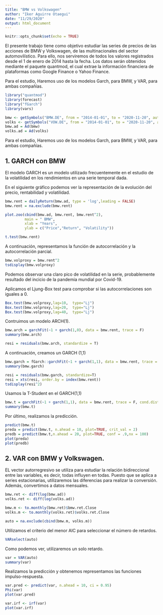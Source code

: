 ```yaml
---
title: "BMW vs Volkswagen"
author: "Iker Aguirre Otaegui"
date: "11/29/2020"
output: html_document
---
```


```r
knitr::opts_chunk$set(echo = TRUE)
```


El presente trabajo tiene como objetivo estudiar las series de precios de las acciones de BMW y Volkswagen, de las multinacionales del sector automovilístico. Para ello, nos serviremos de todos los valores registrados desde el 1 de enero de 2014 hasta la fecha. Los datos serán obtenidos mediante el paquete quantmod, el cual extrae la información financiera de plataformas como Google Finance o Yahoo Finance.

Para el estudio, Haremos uso de los modelos Garch, para BMW, y VAR, para ambas compañías.


```r
library("quantmod") 
library(forecast)
library("fGarch")
library(vars)
```

```r
bmw <- getSymbols("BMW.DE", from = "2014-01-01", to = "2020-11-20", auto.assign = FALSE)
volks <- getSymbols("VOW.DE", from = "2014-01-01", to = "2020-11-20", auto.assign = FALSE)
bmw.ad = Ad(bmw)
volks.ad = Ad(volks)
```

Para el estudio, Haremos uso de los modelos Garch, para BMW, y VAR, para ambas compañías.


## 1. GARCH con BMW

El modelo GARCH es un modelo utilizado frecuentemente en el estudio de la volatilidad en los rendimientos en una serie temporal dada. 

En el siguiente gráfico podemos ver la representación de la evolución del precio, rentabilidad y volatilidad.


```r
bmw.rent = dailyReturn(bmw.ad, type = 'log',leading = FALSE)
bmw.rent = na.exclude(bmw.rent)
```

```r
plot.zoo(cbind(bmw.ad, bmw.rent, bmw.rent^2), 
         main = " BMW",
         xlab = "Years",
         ylab = c("Price","Return", "Volatility"))
```

```r
t.test(bmw.rent)
```


A continuación, representamos la función de autocorrelación y la autocorrelación parcial.


```r
bmw.volproxy = bmw.rent^2 
tsdisplay(bmw.volproxy) 
```
Podemos observar una claro pico de volatilidad en la serie, probablemente resultado del incicio de la pandemia mundial por Covid-19.

Aplicamos el Ljung-Box test para comprobar si las autocorrelaciones son iguales a 0.


```r
Box.test(bmw.volproxy,lag=10,  type="Lj")
Box.test(bmw.volproxy,lag=20,  type="Lj")
Box.test(bmw.volproxy,lag=40,  type="Lj")
```


Contruimos un modelo ARCH(1).


```r
bmw.arch = garchFit(~1 + garch(1,0), data = bmw.rent, trace = F) 
summary(bmw.arch)

resi = residuals(bmw.arch, standardize = T) 
```


A continuación, creamos un GARCH (1,1)


```r
bmw.garch = fGarch::garchFit(~1 + garch(1,1), data = bmw.rent, trace = F) 
summary(bmw.garch)

resi = residuals(bmw.garch, standardize=T) 
resi = xts(resi, order.by = index(bmw.rent)) 
tsdisplay(resi^2) 
```

Usamos la T-Student en el GARCH(1,1)


```r
bmw.t = garchFit(~1 + garch(1,1), data = bmw.rent, trace = F, cond.dist = "std")
summary(bmw.t)
```


Por último, realizamos la predicción.


```r
predict(bmw.t) 
preda = predict(bmw.t, n.ahead = 10, plot=TRUE, crit_val = 2) 
predb = predict(bmw.t,n.ahead = 20, plot=TRUE, conf = .9,nx = 100) 
plot(preda)
plot(predb)
```


## 2. VAR con BMW y Volkswagen.

EL vector autorregresivo se utiliza para estudiar la relación bidireccional entre las variables, es decir, todas influyen en todas. Puesto que se aplica a series estacionarias, utilizaremos las diferencias para realizar la conversión. Además, convertimos a datos mensuales.

```r
bmw.ret <- diff(log(bmw.ad))
volks.ret <- diff(log(volks.ad))
```

```r
bmw.m <- to.monthly(bmw.ret)$bmw.ret.Close
volks.m <- to.monthly(volks.ret)$volks.ret.Close
```

```r
auto = na.exclude(cbind(bmw.m, volks.m))
```


Utilizamos el criterio del menor AIC para seleccionar el número de retardos.


```r
VARselect(auto)
```

Como podemos ver, utilizaremos un solo retardo.

```r
var = VAR(auto)
summary(var)
```

Realizamos la predicción y obtenemos representamos las funciones impulso-respuesta.
```r
var.pred <- predict(var, n.ahead = 10, ci = 0.95)
Phi(var)
plot(var.pred)
````

```r
var.irf <- irf(var) 
plot(var.irf)
```
